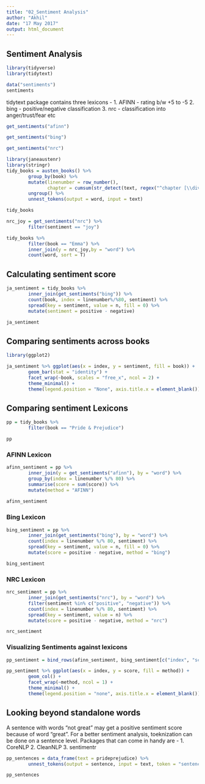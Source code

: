 ---
title: "02_Sentiment Analysis"
author: "Akhil"
date: "17 May 2017"
output: html_document
---

## Sentiment Analysis

```{r}
library(tidyverse)
library(tidytext)

data("sentiments")
sentiments

```

tidytext package contains three lexicons -
1. AFINN - rating b/w +5 to -5
2. bing - positive/negative classification
3. nrc - classification into anger/trust/fear etc

```{r}
get_sentiments("afinn")

```

```{r}
get_sentiments("bing")

```

```{r}
get_sentiments("nrc")

```

```{r}
library(janeaustenr)
library(stringr)
tidy_books = austen_books() %>% 
        group_by(book) %>% 
        mutate(linenumber = row_number(),
               chapter = cumsum(str_detect(text, regex("^chapter [\\divxlc]", ignore_case = T)))) %>% 
        ungroup() %>% 
        unnest_tokens(output = word, input = text)

tidy_books

```

```{r}
nrc_joy = get_sentiments("nrc") %>% 
        filter(sentiment == "joy")

tidy_books %>% 
        filter(book == "Emma") %>% 
        inner_join(y = nrc_joy,by = "word") %>% 
        count(word, sort = T)

```


## Calculating sentiment score

```{r}
ja_sentiment = tidy_books %>% 
        inner_join(get_sentiments("bing")) %>% 
        count(book, index = linenumber%/%80, sentiment) %>% 
        spread(key = sentiment, value = n, fill = 0) %>% 
        mutate(sentiment = positive - negative)

ja_sentiment

```


## Comparing sentiments across books

```{r}
library(ggplot2)

ja_sentiment %>% ggplot(aes(x = index, y = sentiment, fill = book)) +
        geom_bar(stat = "identity") +
        facet_wrap(~book, scales = "free_x", ncol = 2) +
        theme_minimal() +
        theme(legend.position = "None", axis.title.x = element_blank())

```


## Comparing sentiment Lexicons

```{r}
pp = tidy_books %>% 
        filter(book == "Pride & Prejudice")

pp

```


### AFINN Lexicon

```{r}

afinn_sentiment = pp %>% 
        inner_join(y = get_sentiments("afinn"), by = "word") %>%
        group_by(index = linenumber %/% 80) %>% 
        summarise(score = sum(score)) %>% 
        mutate(method = "AFINN")
        
afinn_sentiment
```

### Bing Lexicon

```{r}

bing_sentiment = pp %>% 
        inner_join(get_sentiments("bing"), by = "word") %>% 
        count(index = linenumber %/% 80, sentiment) %>% 
        spread(key = sentiment, value = n, fill = 0) %>% 
        mutate(score = positive - negative, method = "bing")

bing_sentiment
```


### NRC Lexicon

```{r}

nrc_sentiment = pp %>% 
        inner_join(get_sentiments("nrc"), by = "word") %>%
        filter(sentiment %in% c("positive", "negative")) %>% 
        count(index = linenumber %/% 80, sentiment) %>% 
        spread(key = sentiment, value = n) %>% 
        mutate(score = positive - negative, method = "nrc")

nrc_sentiment

```

### Visualizing Sentiments against lexicons 

```{r}
pp_sentiment = bind_rows(afinn_sentiment, bing_sentiment[c("index", "score", "method")], nrc_sentiment[c("index", "score", "method")])

pp_sentiment %>% ggplot(aes(x = index, y = score, fill = method)) +
        geom_col() +
        facet_wrap(~method, ncol = 1) +
        theme_minimal() +
        theme(legend.position = "none", axis.title.x = element_blank())
```


## Looking beyond standalone words
A sentence with words "not great" may get a positive sentiment score because of word "great". For a better sentiment analysis, toeknization can be done on a sentence level. Packages that can come in handy are -
1. CoreNLP
2. CleanNLP
3. sentimentr


```{r}
pp_sentences = data_frame(text = prideprejudice) %>% 
        unnest_tokens(output = sentence, input = text, token = "sentences")

pp_sentences
```

```{r}



```

